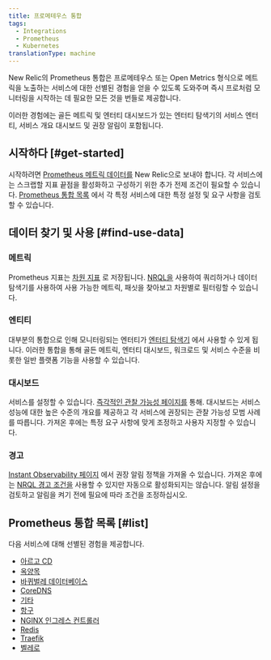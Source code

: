 ```yaml
---
title: 프로메테우스 통합
tags:
  - Integrations
  - Prometheus
  - Kubernetes
translationType: machine
---
```


New Relic의 Prometheus 통합은 프로메테우스 또는 Open Metrics 형식으로 메트릭을 노출하는 서비스에 대한 선별된 경험을 얻을 수 있도록 도와주며 즉시 프로처럼 모니터링을 시작하는 데 필요한 모든 것을 번들로 제공합니다.

이러한 경험에는 골든 메트릭 및 엔터티 대시보드가 있는 엔터티 탐색기의 서비스 엔터티, 서비스 개요 대시보드 및 권장 알림이 포함됩니다.

## 시작하다 [#get-started]

시작하려면 [Prometheus 메트릭 데이터를](https://docs.newrelic.com/docs/infrastructure/prometheus-integrations/get-started/send-prometheus-metric-data-new-relic) New Relic으로 보내야 합니다. 각 서비스에는 스크랩할 지표 끝점을 활성화하고 구성하기 위한 추가 전제 조건이 필요할 수 있습니다. [Prometheus 통합 목록](/docs/infrastructure/prometheus-integrations/integrations-list/integrations-list-intro#list) 에서 각 특정 서비스에 대한 특정 설정 및 요구 사항을 검토할 수 있습니다.

## 데이터 찾기 및 사용 [#find-use-data]

### 메트릭

Prometheus 지표는 [차원 지표](/docs/data-apis/understand-data/metric-data/query-metric-data-type/) 로 저장됩니다. [NRQL을](/docs/telemetry-data-platform/get-data/apis/query-metric-data-type/) 사용하여 쿼리하거나 데이터 탐색기를 사용하여 사용 가능한 메트릭, 패싯을 찾아보고 차원별로 필터링할 수 있습니다.

### 엔티티

대부분의 통합으로 인해 모니터링되는 엔터티가 [엔터티 탐색기](/docs/new-relic-one/use-new-relic-one/ui-data/new-relic-one-entity-explorer) 에서 사용할 수 있게 됩니다. 이러한 통합을 통해 골든 메트릭, 엔터티 대시보드, 워크로드 및 서비스 수준을 비롯한 일반 플랫폼 기능을 사용할 수 있습니다.

### 대시보드

서비스를 설정할 수 있습니다. <InlinePopover type="dashboards"/>[즉각적인 관찰 가능성 페이지를](https://onenr.io/06vjAmnD3jP) 통해. 대시보드는 서비스 성능에 대한 높은 수준의 개요를 제공하고 각 서비스에 권장되는 관찰 가능성 모범 사례를 따릅니다. 가져온 후에는 특정 요구 사항에 맞게 조정하고 사용자 지정할 수 있습니다.

### 경고

[Instant Observability 페이지](https://onenr.io/06vjAmnD3jP) 에서 권장 알림 정책을 가져올 수 있습니다. 가져온 후에는 [NRQL 경고 조건을](/docs/alerts-applied-intelligence/new-relic-alerts/alert-conditions/create-nrql-alert-conditions) 사용할 수 있지만 자동으로 활성화되지는 않습니다. 알림 설정을 검토하고 알림을 켜기 전에 필요에 따라 조건을 조정하십시오.

## Prometheus 통합 목록 [#list]

다음 서비스에 대해 선별된 경험을 제공합니다.

* [아르고 CD](/docs/infrastructure/prometheus-integrations/integrations-list/argocd-integration)
* [옥양목](/docs/infrastructure/prometheus-integrations/integrations-list/calico-integration)
* [바퀴벌레 데이터베이스](/docs/infrastructure/prometheus-integrations/integrations-list/cockroach-db-integration)
* [CoreDNS](/docs/infrastructure/prometheus-integrations/integrations-list/core-dns-integration)
* [기타](/docs/infrastructure/prometheus-integrations/integrations-list/etcd-integration)
* [항구](/docs/infrastructure/prometheus-integrations/integrations-list/harbor-integration)
* [NGINX 인그레스 컨트롤러](/docs/infrastructure/prometheus-integrations/integrations-list/ingress-controller-integration)
* [Redis](/docs/infrastructure/prometheus-integrations/integrations-list/redis-integration)
* [Traefik](/docs/infrastructure/prometheus-integrations/integrations-list/traefik-integration)
* [벨레로](/docs/infrastructure/prometheus-integrations/integrations-list/velero-integration)